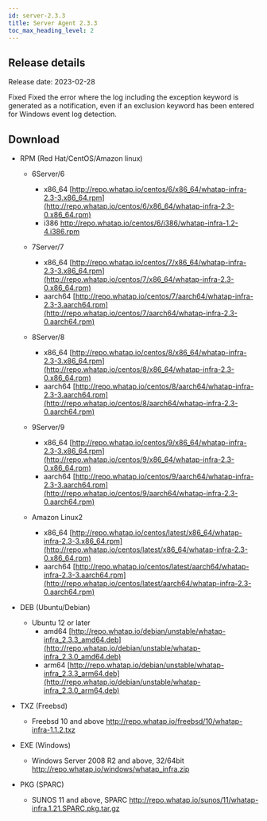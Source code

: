 ```yaml
---
id: server-2.3.3
title: Server Agent 2.3.3
toc_max_heading_level: 2
---
```



## Release details

Release date: 2023-02-28

<Status>Fixed</Status> Fixed the error where the log including the exception keyword is generated as a notification, even if an exclusion keyword has been entered for Windows event log detection.

## Download

-   RPM (Red Hat/CentOS/Amazon linux)

    -   6Server/6

        -   x86_64 [http://repo.whatap.io/centos/6/x86_64/whatap-infra-2.3-3.x86_64.rpm](http://repo.whatap.io/centos/6/x86_64/whatap-infra-2.3-0.x86_64.rpm)
        -   i386 <http://repo.whatap.io/centos/6/i386/whatap-infra-1.2-4.i386.rpm>

    -   7Server/7

        -   x86_64 [http://repo.whatap.io/centos/7/x86_64/whatap-infra-2.3-3.x86_64.rpm](http://repo.whatap.io/centos/7/x86_64/whatap-infra-2.3-0.x86_64.rpm)
        -   aarch64 [http://repo.whatap.io/centos/7/aarch64/whatap-infra-2.3-3.aarch64.rpm](http://repo.whatap.io/centos/7/aarch64/whatap-infra-2.3-0.aarch64.rpm)

    -   8Server/8

        -   x86_64 [http://repo.whatap.io/centos/8/x86_64/whatap-infra-2.3-3.x86_64.rpm](http://repo.whatap.io/centos/8/x86_64/whatap-infra-2.3-0.x86_64.rpm)
        -   aarch64 [http://repo.whatap.io/centos/8/aarch64/whatap-infra-2.3-3.aarch64.rpm](http://repo.whatap.io/centos/8/aarch64/whatap-infra-2.3-0.aarch64.rpm)

    -   9Server/9

        -   x86_64 [http://repo.whatap.io/centos/9/x86_64/whatap-infra-2.3-3.x86_64.rpm](http://repo.whatap.io/centos/9/x86_64/whatap-infra-2.3-0.x86_64.rpm)
        -   aarch64 [http://repo.whatap.io/centos/9/aarch64/whatap-infra-2.3-3.aarch64.rpm](http://repo.whatap.io/centos/9/aarch64/whatap-infra-2.3-0.aarch64.rpm)

    -   Amazon Linux2

        -   x86_64 [http://repo.whatap.io/centos/latest/x86_64/whatap-infra-2.3-3.x86_64.rpm](http://repo.whatap.io/centos/latest/x86_64/whatap-infra-2.3-0.x86_64.rpm)
        -   aarch64 [http://repo.whatap.io/centos/latest/aarch64/whatap-infra-2.3-3.aarch64.rpm](http://repo.whatap.io/centos/latest/aarch64/whatap-infra-2.3-0.aarch64.rpm)

-   DEB (Ubuntu/Debian)

    -   Ubuntu 12 or later
        -   amd64 [http://repo.whatap.io/debian/unstable/whatap-infra_2.3.3_amd64.deb](http://repo.whatap.io/debian/unstable/whatap-infra_2.3.0_amd64.deb)
        -   arm64 [http://repo.whatap.io/debian/unstable/whatap-infra_2.3.3_arm64.deb](http://repo.whatap.io/debian/unstable/whatap-infra_2.3.0_arm64.deb)

-   TXZ (Freebsd)
    -   Freebsd 10 and above <http://repo.whatap.io/freebsd/10/whatap-infra-1.1.2.txz>

-   EXE (Windows)
    -   Windows Server 2008 R2 and above, 32/64bit <http://repo.whatap.io/windows/whatap_infra.zip>

-   PKG (SPARC)
    -   SUNOS 11 and above, SPARC <http://repo.whatap.io/sunos/11/whatap-infra.1.21.SPARC.pkg.tar.gz>
